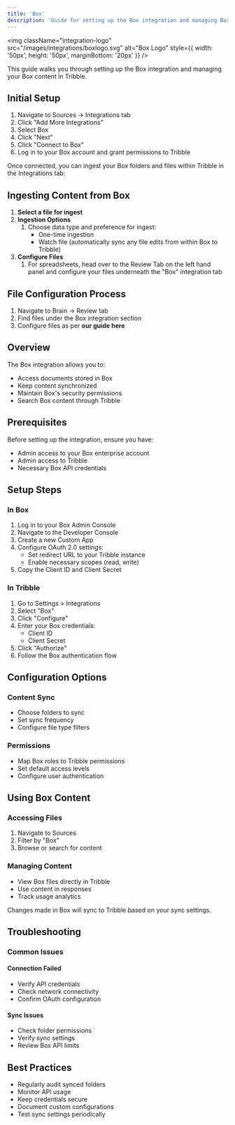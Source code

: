 ```yaml
---
title: 'Box'
description: 'Guide for setting up the Box integration and managing Box content in Tribble'
---
```


<img
  className="integration-logo"
  src="/images/integrations/boxlogo.svg"
  alt="Box Logo"
  style={{ width: '50px', height: '50px', marginBottom: '20px' }}
/>

This guide walks you through setting up the Box integration and managing your Box content in Tribble.

## Initial Setup

1. Navigate to Sources → Integrations tab
2. Click "Add More Integrations"
3. Select Box
4. Click "Next"
5. Click "Connect to Box"
6. Log in to your Box account and grant permissions to Tribble

Once connected, you can ingest your Box folders and files within Tribble in the Integrations tab:

## Ingesting Content from Box

1. **Select a file for ingest**
2. **Ingestion Options**  
   1. Choose data type and preference for ingest:  
         * One-time ingestion  
         * Watch file (automatically sync any file edits from within Box to Tribble)
3. **Configure Files**  
   1. For spreadsheets, head over to the Review Tab on the left hand panel and configure your files underneath the "Box" integration tab

## File Configuration Process

1. Navigate to Brain → Review tab
2. Find files under the Box integration section
3. Configure files as per **our guide here**

## Overview

The Box integration allows you to:
- Access documents stored in Box
- Keep content synchronized
- Maintain Box's security permissions
- Search Box content through Tribble

## Prerequisites

Before setting up the integration, ensure you have:
- Admin access to your Box enterprise account
- Admin access to Tribble
- Necessary Box API credentials

## Setup Steps

### In Box

1. Log in to your Box Admin Console
2. Navigate to the Developer Console
3. Create a new Custom App
4. Configure OAuth 2.0 settings:
   - Set redirect URL to your Tribble instance
   - Enable necessary scopes (read, write)
5. Copy the Client ID and Client Secret

### In Tribble

1. Go to Settings > Integrations
2. Select "Box"
3. Click "Configure"
4. Enter your Box credentials:
   - Client ID
   - Client Secret
5. Click "Authorize"
6. Follow the Box authentication flow

## Configuration Options

### Content Sync
- Choose folders to sync
- Set sync frequency
- Configure file type filters

### Permissions
- Map Box roles to Tribble permissions
- Set default access levels
- Configure user authentication

## Using Box Content

### Accessing Files
1. Navigate to Sources
2. Filter by "Box"
3. Browse or search for content

### Managing Content
- View Box files directly in Tribble
- Use content in responses
- Track usage analytics

<Note>
Changes made in Box will sync to Tribble based on your sync settings.
</Note>

## Troubleshooting

### Common Issues

#### Connection Failed
- Verify API credentials
- Check network connectivity
- Confirm OAuth configuration

#### Sync Issues
- Check folder permissions
- Verify sync settings
- Review Box API limits

## Best Practices

- Regularly audit synced folders
- Monitor API usage
- Keep credentials secure
- Document custom configurations
- Test sync settings periodically 